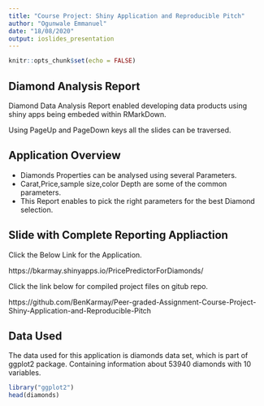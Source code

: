 ```yaml
---
title: "Course Project: Shiny Application and Reproducible Pitch"
author: "Ogunwale Emmanuel"
date: "18/08/2020"
output: ioslides_presentation
---
```


```r
knitr::opts_chunk$set(echo = FALSE)
```

## Diamond Analysis Report

Diamond Data Analysis Report enabled developing data products using shiny apps being embeded within RMarkDown.

Using PageUp and PageDown keys all the slides can be traversed.

## Application Overview

- Diamonds Properties can be analysed using several Parameters.
- Carat,Price,sample size,color Depth are some of the common parameters.
- This Report enables to pick the right parameters for the best Diamond selection.


## Slide with Complete Reporting Appliaction

Click the Below Link for the Application.

https://bkarmay.shinyapps.io/PricePredictorForDiamonds/

Click the link below for compiled project files on gitub repo.

https://github.com/BenKarmay/Peer-graded-Assignment-Course-Project-Shiny-Application-and-Reproducible-Pitch

## Data Used
The data used for this application is diamonds data set, which is part of ggplot2 package. Containing information about 53940 diamonds with 10 variables.

```r
library("ggplot2")
head(diamonds)
```
